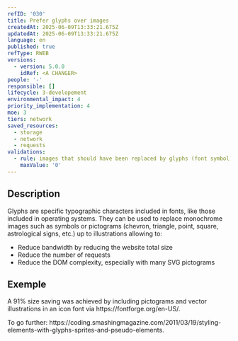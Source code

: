 ```yaml
---
refID: '030'
title: Prefer glyphs over images
createdAt: 2025-06-09T13:33:21.675Z
updatedAt: 2025-06-09T13:33:21.675Z
language: en
published: true
refType: RWEB
versions:
  - version: 5.0.0
    idRef: <A CHANGER>
people: '-'
responsible: []
lifecycle: 3-developement
environmental_impact: 4
priority_implementation: 4
moe: 3
tiers: network
saved_resources:
  - storage
  - network
  - requests
validations:
  - rule: images that should have been replaced by glyphs (font symbol)
    maxValue: '0'
---
```


## Description

Glyphs are specific typographic characters included in fonts, like those included in operating systems. They can be used to replace monochrome images such as symbols or pictograms (chevron, triangle, point, square, astrological signs, etc.) up to illustrations allowing to:

* Reduce bandwidth by reducing the website total size
* Reduce the number of requests
* Reduce the DOM complexity, especially with many SVG pictograms

## Exemple

A 91% size saving was achieved by including pictograms and vector illustrations in an icon font via https\://fontforge.org/en-US/.

To go further: https\://coding.smashingmagazine.com/2011/03/19/styling-elements-with-glyphs-sprites-and-pseudo-elements.
